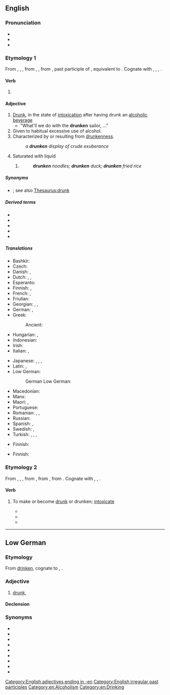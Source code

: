 {{also|Drunken}}
==English==

===Pronunciation===
* {{IPA|en|/ˈdɹʌŋkən/}}
* {{audio|en|en-us-drunken.ogg|Audio (US)}}
* {{rhymes|en|ʌŋkən}}

===Etymology 1===
From {{inh|en|enm|drunken}}, {{m|enm|ydronken}}, {{m|enm|idrunken}}, from {{inh|en|ang|druncen}}, {{m|ang|ġedruncen|t=drunk; drunken}}, from {{inh|en|gem-pro|*drunkanaz|t=drunken}}, past participle of {{der|en|gem-pro|*drinkaną|t=to drink}}, equivalent to {{af|en|drink|-en}}. Cognate with {{cog|fy|dronken|t=drunk; drunken}}, {{cog|nl|dronken|t=drunk; drunken}}, {{cog|de|betrunken|t=drunk; drunken}}, {{cog|sv|drucken|t=drunk; drunken}}.

====Verb====
{{head|en|verb form}}

# {{lb|en|archaic}} {{inflection of|en|drink||past|part}}

====Adjective====
{{en-adj}}

# [[drunk|Drunk]], in the state of [[intoxication]] after having drunk an [[alcohol]]ic [[beverage]]
#* "What'll we do with the '''drunken''' sailor, ..."
# Given to habitual excessive use of alcohol.
# Characterized by or resulting from [[drunkenness]].
#: ''a '''drunken''' display of crude exuberance''
# {{lb|en|obsolete}} Saturated with liquid
## {{non-gloss definition|Applied to various spicy stir-fried dishes in Asian cuisine.}}
##: '''''drunken''' noodles; '''drunken''' duck; '''drunken''' fried rice''

=====Synonyms=====
* {{l|en|drunk}}; see also [[Thesaurus:drunk]]

=====Derived terms=====
* {{l|en|drunkenly}}
* {{l|en|drunkenness}}
* {{l|en|drunken noodles}}
* {{l|en|drunken shrimp}}
* {{l|en|drunkensome}}

=====Translations=====
{{trans-top|In the state of alcoholic intoxication}}
* Bashkir: {{t|ba|иҫерек|sc=Cyrl}}
* Czech: {{t+|cs|opilý}}
* Danish: {{t+|da|beruset}}, {{t+|da|fuld}}
* Dutch: {{t+|nl|dronken}}, {{t+|nl|zat}}, {{t+|nl|beschonken}}
* Esperanto: {{t+|eo|ebria}}
* Finnish: {{t+|fi|humalainen}}, {{t+|fi|juopunut}}
* French: {{t+|fr|ivre}}, {{t+|fr|saoul|m}}
* Friulian: {{t|fur|bevût}}
* Georgian: {{t|ka|მთვრალი}}, {{t|ka|დამთვრალი}}, {{t|ka|ნასვამი}}
* German: {{t+|de|betrunken}}, {{t+|de|trunken}}
* Greek:
*: Ancient: {{t|grc|μέθυσος}}
* Hungarian: {{t+|hu|részeg}}, {{t+|hu|ittas}}
* Indonesian: {{t+|id|mabuk}}
* Irish: {{t|ga|meisciúil}}
* Italian: {{t+|it|ubriaco}}, {{t+|it|ebbro}}
{{trans-mid}}
* Japanese: {{t|ja|酔っ払い|tr=[[よっぱらい]], yopparai|sc=Jpan}}, {{t|ja|酔っ払う|tr=[[よっぱらう]], yopparau|sc=Jpan}}, {{t+|ja|酔い|tr=[[よい]], yoi|sc=Jpan}}, {{t+|ja|酔う|tr=[[よう]], you|sc=Jpan}}
* Latin: {{t|la|ēbrius}}, {{t|la|tēmulentus}}
* Low German:
*: German Low German: {{t|nds-de|bedrunken}}
* Macedonian: {{t|mk|пијан|m|tr=píjan}}
* Manx: {{t|gv|meshtoil}}
* Maori: {{t|mi|haurangi}}, {{t|mi|porohaurangi}}
* Portuguese: {{t+|pt|bêbado|m}}
* Romanian: {{t+|ro|beat}}, {{t+|ro|băut}}, {{t+|ro|îmbătat}}
* Russian: {{t+|ru|пья́ный}}
* Spanish: {{t+|es|borracho|m}}, {{t+|es|ebrio|m}}
* Swedish: {{t+|sv|drucken}}, {{t+|sv|full}}
* Turkish: {{t+|tr|sarhoş}}, {{t+|tr|esrik}}, {{t+|tr|içkili}}, {{t+|tr|küplü}} {{qualifier|slang}}
{{trans-bottom}}

{{trans-top|given to habitual excessive use of alcohol}}
* Finnish: {{t+|fi|juopotteleva}}
{{trans-mid}}
{{trans-bottom}}

{{trans-top|characterized by or resulting from drunkenness}}
* Finnish: {{t+|fi|humalainen}}
{{trans-mid}}
{{trans-bottom}}

===Etymology 2===
From {{inh|en|enm|dronknen}}, {{m|enm|drunkenen}}, {{m|enm|drunknen}}, from {{inh|en|ang|druncnian|t=to drown; get drunk}}, from {{inh|en|gem-pro|*drunkanōną|t=to get drunk}}, from {{der|en|gem-pro|*drunkanaz|t=drunk; intoxicated}}. Cognate with {{cog|no|drukne}}, {{m|no|drukna}}, {{cog|is|drukna}}.

====Verb====
{{en-verb}}

# {{lb|en|ambitransitive}} To make or become [[drunk]] or drunken; [[intoxicate]]
#* {{quote-text|lang=en|year=1917|author=Patience Worth|title=The Sorry Tale|page=153|passage=Yea, upon a stoned couch and '''drunkened''' unto death upon the bittered draught of Rome!}}
#* {{quote-text|lang=en|year=1985|author=Kay Dreyfus, ‎Percy Aldridge Grainger|title=Farthest North of Humanness: Letters|page=31|passage=The dreamy coloring of the land is just too '''drunkening'''.}}
#* {{quote-text|lang=en|year=2011|author=William Peters|title=Good Morning my Beloved Family|page=31|passage=Dogma '''drunkens''' the Spirit, and while we indulge in our stupor, it robs us of our innate Spiritually Divine and Creative acuity . . . Love alone provides us with the much needed restorative properties of redemption.}}

[[Category:English adjectives ending in -en]]
[[Category:English irregular past participles]]
[[Category:en:Alcoholism]]
[[Category:en:Drinking]]

----

==Low German==

===Etymology===
From [[drinken]], cognate to {{cog|en|drunken}}, {{cog|nl|dronken}}.

===Adjective===
{{head|nds|adjective|comparative|drunkener|superlative|drunkenst}}

# [[drunk]], {{l|en|drunken}}

====Declension====
{{nds-decl-adj5|head=drunken|drunken|Drunken|drunkener|drunkenst|Drunkenst}}

===Synonyms===
* {{l|nds|duun}}
* {{l|nds|bedrunken}}
* {{l|nds|anduunt}}
* {{l|nds|dick}}
* {{l|nds|drietendick}}
* {{l|nds|besapen}}
* {{l|nds|betüdelt}}
* {{l|nds|vull}}
* {{l|nds|benusselt}}